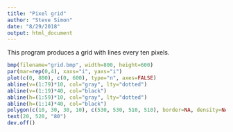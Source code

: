 ```yaml
---
title: "Pixel grid"
author: "Steve Simon"
date: "8/29/2018"
output: html_document
---
```


This program produces a grid with lines every ten pixels.

```r
bmp(filename="grid.bmp", width=800, height=600)
par(mar=rep(0,4), xaxs="i", yaxs="i")
plot(c(0, 800), c(0, 600), type="n", axes=FALSE)
abline(v=(1:79)*10, col="gray", lty="dotted")
abline(v=(1:19)*40, col="black")
abline(h=(1:59)*10, col="gray", lty="dotted")
abline(h=(1:14)*40, col="black")
polygon(c(10, 30, 30, 10), c(530, 530, 510, 510), border=NA, density=NA, col="white")
text(20, 520, "80")
dev.off()
```
